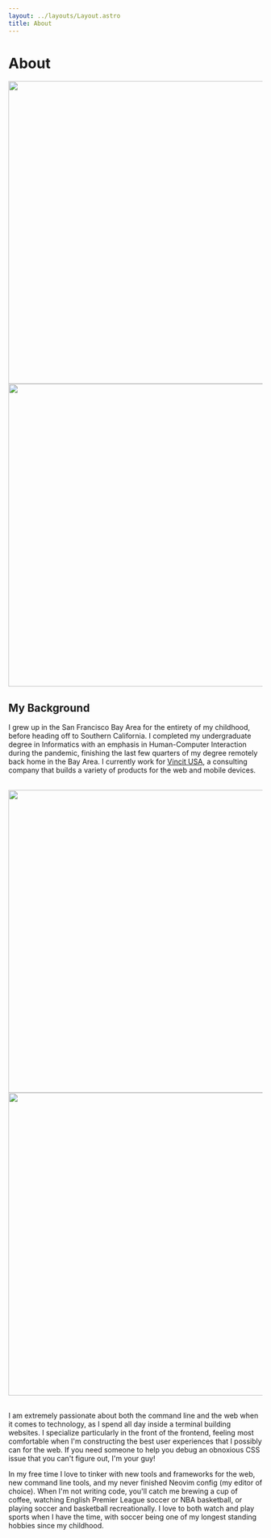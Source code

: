```yaml
---
layout: ../layouts/Layout.astro
title: About
---
```



# About

<div class='about-image-grid'>
  <Image
    src={import('@assets/point-reyes-tree.jpeg')}
    alt=''
    width='600'
    aspectRatio='1:1'
    fit='cover'
    position='center'
    quality={100}
    format='webp'
  />
  <Image
    src={import('@assets/ghiradelli.jpg')}
    alt=''
    width='600'
    aspectRatio='1:1'
    fit='cover'
    position='center'
    quality={100}
    format='webp'
  />
</div>

## My Background

I grew up in the San Francisco Bay Area for the entirety of my childhood, before heading off to Southern California. I completed my undergraduate degree in Informatics with an emphasis in Human-Computer Interaction during the pandemic, finishing the last few quarters of my degree remotely back home in the Bay Area. I currently work for [Vincit USA](https://vincit.com), a consulting company that builds a variety of products for the web and mobile devices. 

<br />

<div class='about-image-grid'>
  <Image
    src={import('@assets/golden-hour-grad.jpg')}
    alt=''
    width='600'
    aspectRatio='1:1'
    fit='cover'
    position='center'
    quality={100}
    format='webp'
  />
  <Image
    src={import('@assets/onyx-with-jonathan.jpg')}
    alt=''
    width='600'
    aspectRatio='1:1'
    fit='cover'
    position='right'
    quality={100}
    format='webp'
  />
</div>

<br />

I am extremely passionate about both the command line and the web when it comes to technology, as I spend all day inside a terminal building websites. I specialize particularly in the front of the frontend, feeling most comfortable when I'm constructing the best user experiences that I possibly can for the web. If you need someone to help you debug an obnoxious CSS issue that you can't figure out, I'm your guy!

In my free time I love to tinker with new tools and frameworks for the web, new command line tools, and my never finished Neovim config (my editor of choice). When I'm not writing code, you'll catch me brewing a cup of coffee, watching English Premier League soccer or NBA basketball, or playing soccer and basketball recreationally. I love to both watch and play sports when I have the time, with soccer being one of my longest standing hobbies since my childhood.
